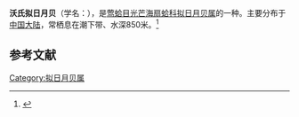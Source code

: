 {{Speciesbox
| name = 沃氏拟日月贝
| image = 
| image_width = 
| genus = Propeamussium
| species = watsoni
| authority = (E. A. Smith, 1885)
}}
'''沃氏拟日月贝'''（学名：''{{lang|la|Propeamussium watsoni}}''），是[[莺蛤目|莺蛤目]][[光芒海扇蛤科|光芒海扇蛤科]][[拟日月贝属|拟日月贝属]]的一种。主要分布于[[中国大陆|中国大陆]]，常栖息在潮下带、水深850米。<ref>{{cite web|url=http://shell.sinica.edu.tw/chinese/shellbase_detail.php?science_no=3679|title=国际贝库：沃氏拟日月贝|publisher=台湾贝类资料库|accessdate=2009-08-11|archive-date=2016-03-04|archive-url=https://web.archive.org/web/20160304205652/http://shell.sinica.edu.tw/chinese/shellbase_detail.php?science_no=3679|dead-url=no}}</ref>

== 参考文献 ==
{{reflist|2}}
{{Taxonbar|from=Q14172698}}

[[Category:拟日月贝属|Category:拟日月贝属]]